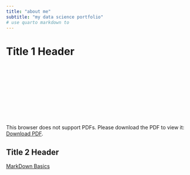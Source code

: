 ```yaml
---
title: "about me"
subtitle: "my data science portfolio"
# use quarto markdown to 
---
```


# Title 1 Header

<object data="http://yoursite.com/the.pdf" type="application/pdf" width="700px" height="700px">
    <embed src="Andrew Leland - Resume.pdf">
        <p>This browser does not support PDFs. Please download the PDF to view it: <a href="http://yoursite.com/the.pdf">Download PDF</a>.</p>
    </embed>
</object>

## Title 2 Header

[MarkDown Basics](https://quarto.org/docs/authoring/markdown-basics.html#links-images)

